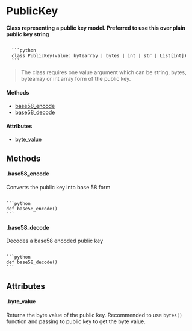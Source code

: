 
# PublicKey
**Class representing a public key model. Preferred to use this over plain public key string**

<Code>
  ```python 
  class PublicKey(value: bytearray | bytes | int | str | List[int])
  ```
</Code>

> The class requires one value argument which can be string, bytes, bytearray or int array form of the public key.

#### Methods
- [base58_encode](#base58_encode)
- [base58_decode](#base58_decode)

#### Attributes
- [byte_value](#byte_value )


## Methods

#### .base58_encode
Converts the public key into base 58 form

<Code>
```python 
def base58_encode()
```
</Code>

#### .base58_decode
Decodes a base58 encoded public key

<Code>
```python 
def base58_decode()
```
</Code>


## Attributes

#### .byte_value
Returns the byte value of the public key. Recommended to use ```bytes()``` function and passing to public key to get the byte value.
